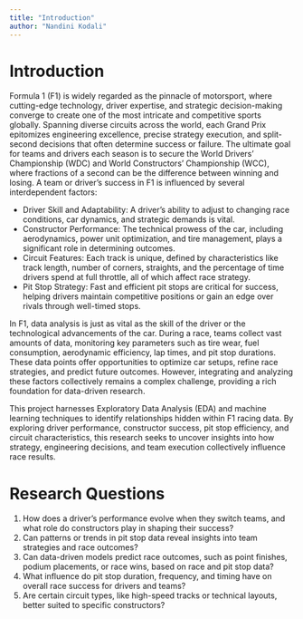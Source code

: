```yaml
---
title: "Introduction"
author: "Nandini Kodali"
---
```


# Introduction

Formula 1 (F1) is widely regarded as the pinnacle of motorsport, where cutting-edge technology, driver expertise, and strategic decision-making converge to create one of the most intricate and competitive sports globally. Spanning diverse circuits across the world, each Grand Prix epitomizes engineering excellence, precise strategy execution, and split-second decisions that often determine success or failure. The ultimate goal for teams and drivers each season is to secure the World Drivers' Championship (WDC) and World Constructors' Championship (WCC), where fractions of a second can be the difference between winning and losing.
A team or driver's success in F1 is influenced by several interdependent factors:

- Driver Skill and Adaptability: A driver's ability to adjust to changing race conditions, car dynamics, and strategic demands is vital.
- Constructor Performance: The technical prowess of the car, including aerodynamics, power unit optimization, and tire management, plays a significant role in determining outcomes.
- Circuit Features: Each track is unique, defined by characteristics like track length, number of corners, straights, and the percentage of time drivers spend at full throttle, all of which affect race strategy.
- Pit Stop Strategy: Fast and efficient pit stops are critical for success, helping drivers maintain competitive positions or gain an edge over rivals through well-timed stops.
  
In F1, data analysis is just as vital as the skill of the driver or the technological advancements of the car. During a race, teams collect vast amounts of data, monitoring key parameters such as tire wear, fuel consumption, aerodynamic efficiency, lap times, and pit stop durations. These data points offer opportunities to optimize car setups, refine race strategies, and predict future outcomes. However, integrating and analyzing these factors collectively remains a complex challenge, providing a rich foundation for data-driven research.

This project harnesses Exploratory Data Analysis (EDA) and machine learning techniques to identify relationships hidden within F1 racing data. By exploring driver performance, constructor success, pit stop efficiency, and circuit characteristics, this research seeks to uncover insights into how strategy, engineering decisions, and team execution collectively influence race results.

# Research Questions

1. How does a driver's performance evolve when they switch teams, and what role do constructors play in shaping their success?
2. Can patterns or trends in pit stop data reveal insights into team strategies and race outcomes?
3. Can data-driven models predict race outcomes, such as point finishes, podium placements, or race wins, based on race and pit stop data?
4. What influence do pit stop duration, frequency, and timing have on overall race success for drivers and teams?
5. Are certain circuit types, like high-speed tracks or technical layouts, better suited to specific constructors?

